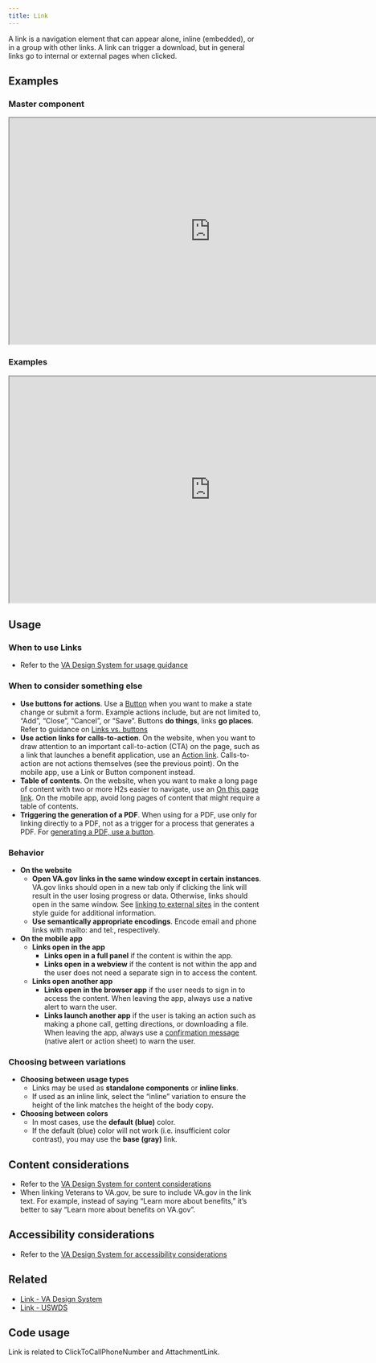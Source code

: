 ```yaml
---
title: Link
---
```



A link is a navigation element that can appear alone, inline (embedded), or in a group with other links. A link can trigger a download, but in general links go to internal or external pages when clicked.

## Examples

### Master component
<iframe width="800" height="450" alt="Image of master component in Figma showing light and dark mode" src="https://www.figma.com/embed?embed_host=share&url=https%3A%2F%2Fwww.figma.com/file/fHX24yGleQdlxXLujq2GRn/%5BNEW%5D-Link---%236869?type=design&node-id=235-732&mode=design&t=vrDLNn1qNqe6J3mm-4" title="Image of master component in Figma showing light and dark mode" allowfullscreen></iframe>

### Examples
<iframe width="800" height="450" alt="Image of component examples in Figma" src="https://www.figma.com/embed?embed_host=share&url=https%3A%2F%2Fwww.figma.com/file/fHX24yGleQdlxXLujq2GRn/%5BNEW%5D-Link---%236869?type=design&node-id=235-674&mode=design&t=vrDLNn1qNqe6J3mm-4" allowfullscreen></iframe>

## Usage

### When to use Links
* Refer to the [VA Design System for usage guidance](https://design.va.gov/components/link/#usage)

### When to consider something else
* **Use buttons for actions**. Use a [Button](https://design.va.gov/components/button) when you want to make a state change or submit a form. Example actions include, but are not limited to, “Add”, “Close”, “Cancel”, or “Save”. Buttons **do things**, links **go places**. Refer to guidance on [Links vs. buttons](https://design.va.gov/components/link/action#links-vs-buttons)
* **Use action links for calls-to-action**. On the website, when you want to draw attention to an important call-to-action (CTA) on the page, such as a link that launches a benefit application, use an [Action link](https://design.va.gov/components/link/action). Calls-to-action are not actions themselves (see the previous point). On the mobile app, use a Link or Button component instead.
* **Table of contents**. On the website, when you want to make a long page of content with two or more H2s easier to navigate, use an [On this page link](https://design.va.gov/components/on-this-page). On the mobile app, avoid long pages of content that might require a table of contents.
* **Triggering the generation of a PDF**. When using for a PDF, use only for linking directly to a PDF, not as a trigger for a process that generates a PDF. For [generating a PDF, use a button](https://design.va.gov/components/link/#links-vs-buttons).

### Behavior
* **On the website**
    * **Open VA.gov links in the same window except in certain instances**. VA.gov links should open in a new tab only if clicking the link will result in the user losing progress or data. Otherwise, links should open in the same window. See [linking to external sites](https://design.va.gov/content-style-guide/links/#linking-to-external-sites) in the content style guide for additional information.
    * **Use semantically appropriate encodings**. Encode email and phone links with mailto: and tel:, respectively.
* **On the mobile app**
	* **Links open in the app**
		* **Links open in a full panel** if the content is within the app.
		* **Links open in a webview** if the content is not within the app and the user does not need a separate sign in to access the content.
	* **Links open another app**
		* **Links open in the browser app** if the user needs to sign in to access the content. When leaving the app, always use a native alert to warn the user.
		* **Links launch another app** if the user is taking an action such as making a phone call, getting directions, or downloading a file. When leaving the app, always use a [confirmation message](https://department-of-veterans-affairs.github.io/va-mobile-app/docs/Flagship%20design%20library/Patterns/confirmation-messages) (native alert or action sheet) to warn the user.

### Choosing between variations
* **Choosing between usage types**
    * Links may be used as **standalone components** or **inline links**.
    * If used as an inline link, select the “inline” variation to ensure the height of the link matches the height of the body copy.
* **Choosing between colors**
    * In most cases, use the **default (blue)** color.
    * If the default (blue) color will not work (i.e. insufficient color contrast), you may use the **base (gray)** link.

## Content considerations
* Refer to the [VA Design System for content considerations](https://design.va.gov/components/link/#content-considerations)
* When linking Veterans to VA.gov, be sure to include VA.gov in the link text. For example, instead of saying “Learn more about benefits,” it’s better to say “Learn more about benefits on VA.gov”.

## Accessibility considerations
* Refer to the [VA Design System for accessibility considerations](https://design.va.gov/components/link/#accessibility-considerations)

## Related
* [Link - VA Design System](https://design.va.gov/components/link/)
* [Link - USWDS](https://designsystem.digital.gov/components/link/)

## Code usage
Link is related to ClickToCallPhoneNumber and AttachmentLink.


<ComponentTopInfo componentName="ClickForActionLink" example={exampleString} codeString={ClickForActionLinkString} />